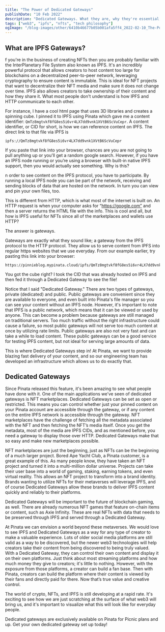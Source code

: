 ```yaml
---
title: "The Power of Dedicated Gateways"
publishDate: "10 Feb 2022"
description: "Dedicated Gateways. What they are, why they're essential, and how they can revolutionize a creator's next project."
tags: ["web3", "ipfs", "nfts", "tech philosophy"]
ogImage: "/blog-images/other/6410b46677b05b001afa5ff4_2022-02-10_The-Power-of_blog-img-tiny.png"
---
```



<OutLinkButton
	link="https://www.pinata.cloud/blog/the-power-of-dedicated-gateways"
	site="Pinata"
	image={pinnie}
/>

## What are IPFS Gateways?

f you're in the business of creating NFTs then you are probably familiar with the InterPlanetary File System also known as IPFS. It's an incredibly powerful protocol that allows creators to host content too large for blockchains on a decentralized peer-to-peer network, leveraging cryptography to ensure content is immutable. This is ideal for NFT projects that want to decentralize their NFT media and make sure it does not change over time. IPFS also allows creators to take ownership of their content and how they share it. What most people don't understand is how IPFS and HTTP communicate to each other.

For instance, I have a cool html page that uses 3D libraries and creates a spinning cube. I pinned it to IPFS using Pinata which gave me a content identifier: `QmTz8mgtvkf8fG8es5i6vr4LX7dd9vnk1XVtB6ScVuCepr`. A content identifier, or CID for short, is how we can reference content on IPFS. The direct link to that file via IPFS is

```
ipfs://QmTz8mgtvkf8fG8es5i6vr4LX7dd9vnk1XVtB6ScVuCepr
```

If you paste that link into your browser, chances are you are not going to pull anything up or you'll get a random google search. However, if you have an IPFS node running or you’re using a browser with built-in native IPFS support, then you would actually see something. Why is this?

n order to see content on the IPFS protocol, you have to participate. By running a local IPFS node you can be part of the network, receiving and sending blocks of data that are hosted on the network. In turn you can view and pin your own files, too.

This is different from HTTP, which is what most of the internet is built on. An HTTP request is when your computer asks for “https://google.com” and then a server returns the HTML file with the info. This is cool and all, but how is IPFS useful for NFTs since all of the marketplaces and wallets use HTTP?

The answer is gateways.

Gateways are exactly what they sound like; a gateway from the IPFS protocol to the HTTP protocol. They allow us to serve content from IPFS into regular https websites that we use everyday. From our example earlier, try pasting this link into your browser:

```
https://pinnieblog.mypinata.cloud/ipfs/QmTz8mgtvkf8fG8es5i6vr4LX7dd9vnk1XVtB6ScVuCepr/
```

You got the cube right? I took the CID that was already hosted on IPFS and then fed it through a Dedicated Gateway to see the file!

Notice that I said "Dedicated Gateway." There are two types of gateways, private (dedicated) and public. Public gateways are convenient since they are available to everyone, and even built into Pinata's file manager so you can see your content without an IPFS node. However, it's important to note that IPFS is a public network, which means that it can be viewed or used by anyone. This can become a problem because gateways are still managed on traditional servers. Too much traffic without the right infrastructure could cause a failure, so most public gateways will not serve too much content at once by utilizing rate limits. Public gateways are also not very fast and can take a while to load content. These public gateways can be a good service for testing IPFS content, but not ideal for serving large amounts of data.

This is where Dedicated Gateways step in! At Pinata, we want to provide blazing fast delivery of your content, and so our engineering team has developed an infrastructure which allows us to do exactly that.

## Dedicated Gateways

Since Pinata released this feature, it's been amazing to see what people have done with it. One of the main applications we’ve seen of dedicated gateways is NFT marketplaces. Dedicated Gateways can be set as open or restricted. This means you can control whether just your pinned content on your Pinata account are accessible through the gateway, or if any content on the entire IPFS network is accessible through the gateway. NFT marketplaces have the challenge of fetching all the metadata associated with the NFT and then fetching the NFT’s media itself. Once you get the metadata, most of the media are IPFS CIDs, and as mentioned before, you need a gateway to display those over HTTP. Dedicated Gateways make that so easy and make new marketplaces possible.

NFT marketplaces are just the beginning, just as NFTs can be the beginning of a much larger project. Bored Ape Yacht Club, a Pinata customer, is a great example of this. As many people know, they have taken an NFT project and turned it into a multi-million dollar universe. Projects can take their user base into a world of gaming, staking, earning tokens, and even virtual reality. This allows an NFT project to transform into a brand identity. Brands wanting to utilize NFTs for their metaverses will leverage IPFS, and of course Dedicated Gateways allow these brands to deliver IPFS content quickly and reliably to their platforms.

Dedicated Gateways will be important to the future of blockchain gaming, as well. There are already numerous NFT games that feature on-chain items or content, such as Axie Infinity. These are real NFTs with data that needs to be preserved through IPFS and served through a Dedicated Gateway.

At Pinata we can envision a world beyond these metaverses. We would love to see IPFS and Dedicated Gateways as a way for any type of creator to make a valuable experience. Lots of older social media platforms are still valid as a way to be discovered, but the newer web3 technologies will help creators take their content from being discovered to being truly valued. With a Dedicated Gateway, they can control their own content and display it on their own platforms. Just think about most streaming platforms and how much money they give to creators; it's little to nothing. However, with the exposure from those platforms, a creator can build a fan base. Then with Pinata, creators can build the platform where their content is viewed by their fans and directly paid for there. Now that’s true value and creative control.

The world of crypto, NFTs, and IPFS is still developing at a rapid rate. It's exciting to see how we are just scratching at the surface of what web3 will bring us, and it's important to visualize what this will look like for everyday people.

Dedicated gateways are exclusively available on Pinata for Picnic plans and up. Get your own dedicated gateway set up today!
